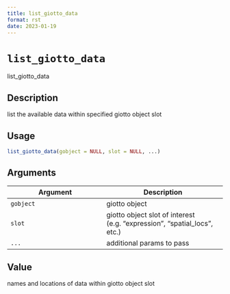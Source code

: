```yaml
--- 
title: list_giotto_data 
format: rst 
date: 2023-01-19 
--- 
```

# `list_giotto_data`

list_giotto_data


## Description

list the available data within specified giotto object slot


## Usage

```r
list_giotto_data(gobject = NULL, slot = NULL, ...)
```


## Arguments

Argument      |Description
------------- |----------------
`gobject`     |     giotto object
`slot`     |     giotto object slot of interest (e.g. "expression", "spatial_locs", etc.)
`...`     |     additional params to pass


## Value

names and locations of data within giotto object slot


